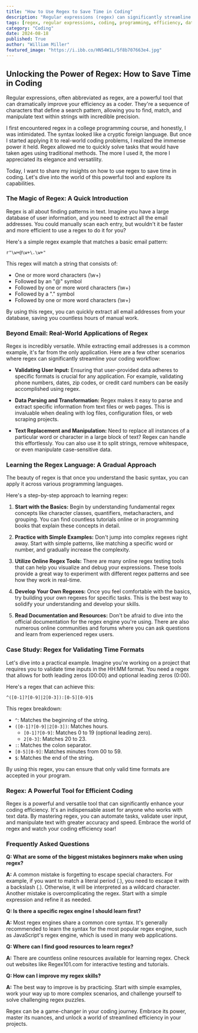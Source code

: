 ```yaml
---
title: "How to Use Regex to Save Time in Coding"
description: "Regular expressions (regex) can significantly streamline your coding workflow. This blog post explores the power of regex, how to use it for tasks like data validation, parsing, and manipulation, and provides practical examples to help you get started."
tags: [regex, regular expressions, coding, programming, efficiency, data validation, text manipulation, data parsing, web scraping, software development, developer tools, coding tips, code optimization, time-saving techniques]
category: "Coding"
date: 2024-08-18
published: True
author: "William Miller"
featured_image: "https://i.ibb.co/HN54W1L/5f8b707663e4.jpg"
---
```


##  Unlocking the Power of Regex: How to Save Time in Coding

Regular expressions, often abbreviated as regex, are a powerful tool that can dramatically improve your efficiency as a coder. They're a sequence of characters that define a search pattern, allowing you to find, match, and manipulate text within strings with incredible precision. 

I first encountered regex in a college programming course, and honestly, I was intimidated. The syntax looked like a cryptic foreign language. But once I started applying it to real-world coding problems, I realized the immense power it held.  Regex allowed me to quickly solve tasks that would have taken ages using traditional methods.  The more I used it, the more I appreciated its elegance and versatility. 

Today, I want to share my insights on how to use regex to save time in coding. Let's dive into the world of this powerful tool and explore its capabilities.

### The Magic of Regex: A Quick Introduction

Regex is all about finding patterns in text. Imagine you have a large database of user information, and you need to extract all the email addresses. You could manually scan each entry, but wouldn't it be faster and more efficient to use a regex to do it for you?

Here's a simple regex example that matches a basic email pattern: 

```
r"\w+@\w+\.\w+"
```

This regex will match a string that consists of:

* One or more word characters (\w+)
* Followed by an "@" symbol 
* Followed by one or more word characters (\w+)
* Followed by a "." symbol
* Followed by one or more word characters (\w+)

By using this regex, you can quickly extract all email addresses from your database, saving you countless hours of manual work.

### Beyond Email: Real-World Applications of Regex

Regex is incredibly versatile. While extracting email addresses is a common example, it's far from the only application.  Here are a few other scenarios where regex can significantly streamline your coding workflow:

* **Validating User Input:**  Ensuring that user-provided data adheres to specific formats is crucial for any application. For example, validating phone numbers, dates, zip codes, or credit card numbers can be easily accomplished using regex.

* **Data Parsing and Transformation:**  Regex makes it easy to parse and extract specific information from text files or web pages. This is invaluable when dealing with log files, configuration files, or web scraping projects.

* **Text Replacement and Manipulation:** Need to replace all instances of a particular word or character in a large block of text? Regex can handle this effortlessly.  You can also use it to split strings, remove whitespace, or even manipulate case-sensitive data.

### Learning the Regex Language:  A Gradual Approach

The beauty of regex is that once you understand the basic syntax, you can apply it across various programming languages. 

Here's a step-by-step approach to learning regex:

1. **Start with the Basics:**  Begin by understanding fundamental regex concepts like character classes, quantifiers, metacharacters, and grouping.  You can find countless tutorials online or in programming books that explain these concepts in detail.

2. **Practice with Simple Examples:**  Don't jump into complex regexes right away. Start with simple patterns, like matching a specific word or number, and gradually increase the complexity.

3. **Utilize Online Regex Tools:**  There are many online regex testing tools that can help you visualize and debug your expressions.  These tools provide a great way to experiment with different regex patterns and see how they work in real-time.

4. **Develop Your Own Regexes:**  Once you feel comfortable with the basics, try building your own regexes for specific tasks. This is the best way to solidify your understanding and develop your skills. 

5. **Read Documentation and Resources:**  Don't be afraid to dive into the official documentation for the regex engine you're using. There are also numerous online communities and forums where you can ask questions and learn from experienced regex users.

###  Case Study:  Regex for Validating Time Formats

Let's dive into a practical example.  Imagine you're working on a project that requires you to validate time inputs in the HH:MM format. You need a regex that allows for both leading zeros (00:00) and optional leading zeros (0:00).  

Here's a regex that can achieve this: 

```
^([0-1]?[0-9]|2[0-3]):[0-5][0-9]$ 
```

This regex breakdown:

* `^`: Matches the beginning of the string.
* `([0-1]?[0-9]|2[0-3])`: Matches hours.
    * `[0-1]?[0-9]`: Matches 0 to 19 (optional leading zero).
    * `2[0-3]`: Matches 20 to 23.
* `:`: Matches the colon separator.
* `[0-5][0-9]`: Matches minutes from 00 to 59.
* `$`: Matches the end of the string.

By using this regex, you can ensure that only valid time formats are accepted in your program.

### Regex: A Powerful Tool for Efficient Coding

Regex is a powerful and versatile tool that can significantly enhance your coding efficiency.  It's an indispensable asset for anyone who works with text data.  By mastering regex, you can automate tasks, validate user input, and manipulate text with greater accuracy and speed.   Embrace the world of regex and watch your coding efficiency soar!

### Frequently Asked Questions

**Q:  What are some of the biggest mistakes beginners make when using regex?**

**A:**  A common mistake is forgetting to escape special characters. For example, if you want to match a literal period (.), you need to escape it with a backslash (\.). Otherwise, it will be interpreted as a wildcard character.  Another mistake is overcomplicating the regex.  Start with a simple expression and refine it as needed.  

**Q:  Is there a specific regex engine I should learn first?**

**A:**  Most regex engines share a common core syntax. It's generally recommended to learn the syntax for the most popular regex engine, such as JavaScript's regex engine, which is used in many web applications.  

**Q:  Where can I find good resources to learn regex?**

**A:** There are countless online resources available for learning regex. Check out websites like Regex101.com for interactive testing and tutorials.  

**Q:  How can I improve my regex skills?**

**A:** The best way to improve is by practicing.  Start with simple examples, work your way up to more complex scenarios, and challenge yourself to solve challenging regex puzzles. 

Regex can be a game-changer in your coding journey. Embrace its power, master its nuances, and unlock a world of streamlined efficiency in your projects. 